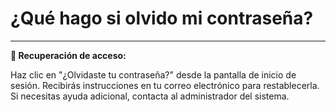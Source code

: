 # ¿Qué hago si olvido mi contraseña?
---
**🔐 Recuperación de acceso:**

Haz clic en "¿Olvidaste tu contraseña?" desde la pantalla de inicio de sesión. Recibirás instrucciones en tu correo electrónico para restablecerla. Si necesitas ayuda adicional, contacta al administrador del sistema.